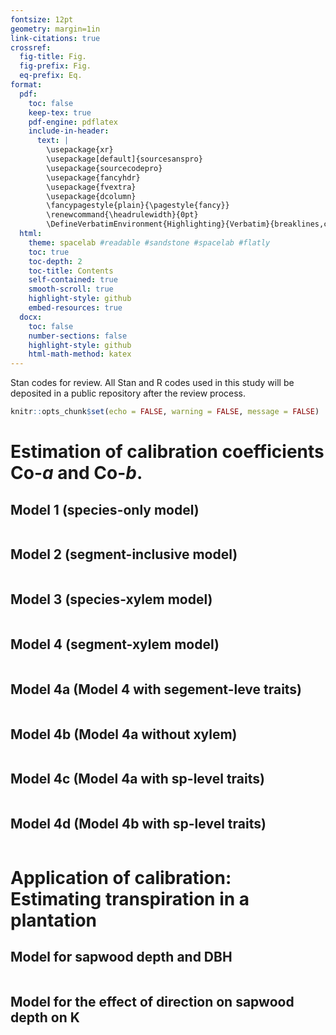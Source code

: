 ```yaml
---
fontsize: 12pt
geometry: margin=1in
link-citations: true
crossref:
  fig-title: Fig.
  fig-prefix: Fig.
  eq-prefix: Eq.
format:
  pdf:
    toc: false
    keep-tex: true
    pdf-engine: pdflatex
    include-in-header:
      text: |
        \usepackage{xr}
        \usepackage[default]{sourcesanspro}
        \usepackage{sourcecodepro}
        \usepackage{fancyhdr}
        \usepackage{fvextra}
        \usepackage{dcolumn}
        \fancypagestyle{plain}{\pagestyle{fancy}}
        \renewcommand{\headrulewidth}{0pt}
        \DefineVerbatimEnvironment{Highlighting}{Verbatim}{breaklines,commandchars=\\\{\}}
  html:
    theme: spacelab #readable #sandstone #spacelab #flatly
    toc: true
    toc-depth: 2
    toc-title: Contents
    self-contained: true
    smooth-scroll: true
    highlight-style: github
    embed-resources: true
  docx:
    toc: false
    number-sections: false
    highlight-style: github
    html-math-method: katex
---
```


Stan codes for review.
All Stan and R codes used in this study will be deposited in a public repository after the review process.

```r
knitr::opts_chunk$set(echo = FALSE, warning = FALSE, message = FALSE)
```

# Estimation of calibration coefficients Co-*a* and Co-*b*.

## Model 1 (species-only model)

```stan
```

\newpage

## Model 2 (segment-inclusive model)

```stan
```

\newpage

## Model 3 (species-xylem model)

```stan
```

\newpage

## Model 4 (segment-xylem model)

```stan
```

\newpage

## Model 4a (Model 4 with segement-leve traits)

```stan
```


\newpage

## Model 4b (Model 4a without xylem)

```stan
```

\newpage

## Model 4c (Model 4a with sp-level traits)

```stan
```


\newpage

## Model 4d (Model 4b with sp-level traits)

```stan
```

\newpage

# Application of calibration: Estimating transpiration in a plantation

## Model for sapwood depth and DBH

```stan
```

\newpage

## Model for the effect of direction on sapwood depth on K

```stan
```
